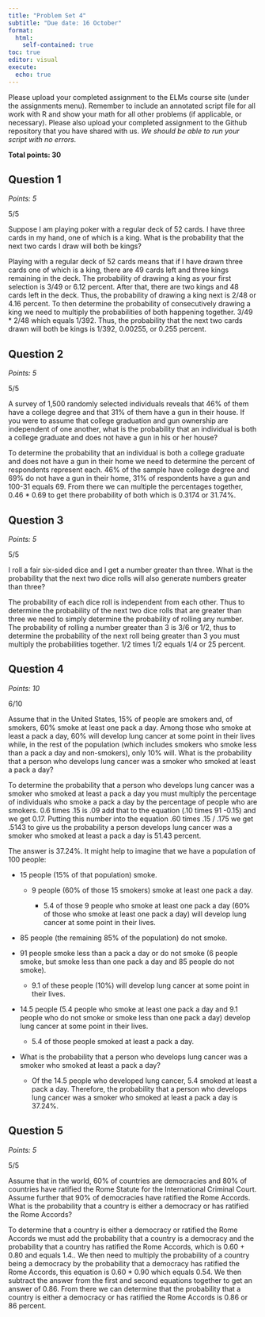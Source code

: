 ```yaml
---
title: "Problem Set 4"
subtitle: "Due date: 16 October"
format: 
  html:
    self-contained: true
toc: true
editor: visual
execute: 
  echo: true
---
```


Please upload your completed assignment to the ELMs course site (under the assignments menu). Remember to include an annotated script file for all work with R and show your math for all other problems (if applicable, or necessary). Please also upload your completed assignment to the Github repository that you have shared with us. *We should be able to run your script with no errors.*

**Total points: 30**

## Question 1

*Points: 5*

::: {.callout-tip title="HG comments"}
5/5
:::

Suppose I am playing poker with a regular deck of 52 cards. I have three cards in my hand, one of which is a king. What is the probability that the next two cards I draw will both be kings?

Playing with a regular deck of 52 cards means that if I have drawn three cards one of which is a king, there are 49 cards left and three kings remaining in the deck. The probability of drawing a king as your first selection is 3/49 or 6.12 percent. After that, there are two kings and 48 cards left in the deck. Thus, the probability of drawing a king next is 2/48 or 4.16 percent. To then determine the probability of consecutively drawing a king we need to multiply the probabilities of both happening together. 3/49 \* 2/48 which equals 1/392. Thus, the probability that the next two cards drawn will both be kings is 1/392, 0.00255, or 0.255 percent.

## Question 2

*Points: 5*

::: {.callout-tip title="HG comments"}
5/5
:::

A survey of 1,500 randomly selected individuals reveals that 46% of them have a college degree and that 31% of them have a gun in their house. If you were to assume that college graduation and gun ownership are independent of one another, what is the probability that an individual is both a college graduate and does not have a gun in his or her house?

To determine the probability that an individual is both a college graduate and does not have a gun in their home we need to determine the percent of respondents represent each. 46% of the sample have college degree and 69% do not have a gun in their home, 31% of respondents have a gun and 100-31 equals 69. From there we can multiple the percentages together, 0.46 \* 0.69 to get there probability of both which is 0.3174 or 31.74%.

## Question 3

*Points: 5*

::: {.callout-tip title="HG comments"}
5/5
:::

I roll a fair six-sided dice and I get a number greater than three. What is the probability that the next two dice rolls will also generate numbers greater than three?

The probability of each dice roll is independent from each other. Thus to determine the probability of the next two dice rolls that are greater than three we need to simply determine the probability of rolling any number. The probability of rolling a number greater than 3 is 3/6 or 1/2, thus to determine the probability of the next roll being greater than 3 you must multiply the probabilities together. 1/2 times 1/2 equals 1/4 or 25 percent.

## Question 4

*Points: 10*

::: {.callout-tip title="HG comments"}
6/10
:::

Assume that in the United States, 15% of people are smokers and, of smokers, 60% smoke at least one pack a day. Among those who smoke at least a pack a day, 60% will develop lung cancer at some point in their lives while, in the rest of the population (which includes smokers who smoke less than a pack a day and non-smokers), only 10% will. What is the probability that a person who develops lung cancer was a smoker who smoked at least a pack a day?

To determine the probability that a person who develops lung cancer was a smoker who smoked at least a pack a day you must multiply the percentage of individuals who smoke a pack a day by the percentage of people who are smokers. 0.6 times .15 is .09 add that to the equation (.10 times 91 -0.15) and we get 0.17. Putting this number into the equation .60 times .15 / .175 we get .5143 to give us the probability a person develops lung cancer was a smoker who smoked at least a pack a day is 51.43 percent.

::: {.callout-tip title="HG comments"}
The answer is 37.24%. It might help to imagine that we have a population of 100 people:

-   15 people (15% of that population) smoke.

    -   9 people (60% of those 15 smokers) smoke at least one pack a day.

        -   5.4 of those 9 people who smoke at least one pack a day (60% of those who smoke at least one pack a day) will develop lung cancer at some point in their lives.

-   85 people (the remaining 85% of the population) do not smoke.

-   91 people smoke less than a pack a day or do not smoke (6 people smoke, but smoke less than one pack a day and 85 people do not smoke).

    -   9.1 of these people (10%) will develop lung cancer at some point in their lives.

-   14.5 people (5.4 people who smoke at least one pack a day and 9.1 people who do not smoke or smoke less than one pack a day) develop lung cancer at some point in their lives.

    -   5.4 of those people smoked at least a pack a day.

-   What is the probability that a person who develops lung cancer was a smoker who smoked at least a pack a day?

    -   Of the 14.5 people who developed lung cancer, 5.4 smoked at least a pack a day. Therefore, the probability that a person who develops lung cancer was a smoker who smoked at least a pack a day is 37.24%.
:::

## Question 5

*Points: 5*

::: {.callout-tip title="HG comments"}
5/5
:::

Assume that in the world, 60% of countries are democracies and 80% of countries have ratified the Rome Statute for the International Criminal Court. Assume further that 90% of democracies have ratified the Rome Accords. What is the probability that a country is either a democracy or has ratified the Rome Accords?

To determine that a country is either a democracy or ratified the Rome Accords we must add the probability that a country is a democracy and the probability that a country has ratified the Rome Accords, which is 0.60 + 0.80 and equals 1.4.. We then need to multiply the probability of a country being a democracy by the probability that a democracy has ratified the Rome Accords, this equation is 0.60 \* 0.90 which equals 0.54. We then subtract the answer from the first and second equations together to get an answer of 0.86. From there we can determine that the probability that a country is either a democracy or has ratified the Rome Accords is 0.86 or 86 percent.
